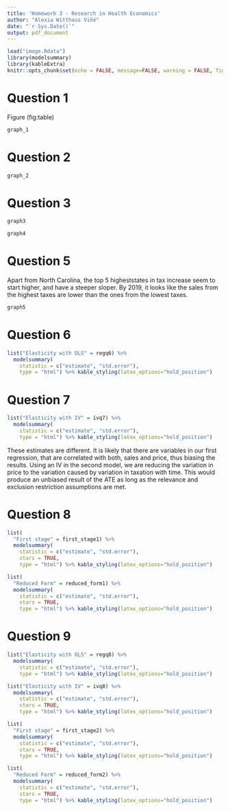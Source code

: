 ```yaml
---
title: 'Homework 3 - Research in Health Economics'
author: "Alexia Witthaus Viñé"
date: "`r Sys.Date()`"
output: pdf_document
---
```

```r
load("image.Rdata")
library(modelsummary)
library(kableExtra)
knitr::opts_chunk$set(echo = FALSE, message=FALSE, warning = FALSE, fig.width = 16/2, fig.height = 9/2, tidy.opts=list(width.cutoff=60), tidy=TRUE)
```


# Question 1 

Figure \ref(fig:table)

```r
graph_1
```


# Question 2 
```r
graph_2
```

# Question 3 

```r
graph3
```

```r
graph4
```


# Question 5 

Apart from North Carolina, the top 5 higheststates in tax increase seem to start higher, and have a steeper sloper. By 2019, it looks like the sales from the highest taxes are lower than the ones from the lowest taxes. 

```r
graph5
```


# Question 6 

```r
list("Elasticity with OLS" = regq6) %>%
  modelsummary(
    statistic = c("estimate", "std.error"),
    type = "html") %>% kable_styling(latex_options="hold_position")
```


# Question 7 

```r

list("Elasticity with IV" = ivq7) %>%
  modelsummary(
    statistic = c("estimate", "std.error"),
    type = "html") %>% kable_styling(latex_options="hold_position")
```

These estimates are different. It is likely that there are variables in our first regression, that are correlated with both, sales and price, thus biasing the results. Using an IV in the second model, we are reducing the variation in price to the variation caused by variation in taxation with time. This would produce an unbiased result of the ATE as long as the relevance and exclusion restriction assumptions are met. 


# Question 8 

```r
list(
  "First stage" = first_stage1) %>% 
  modelsummary(
    statistic = c("estimate", "std.error"),
    stars = TRUE,
    type = "html") %>% kable_styling(latex_options="hold_position")
```

```r
list(
  "Reduced Form" = reduced_form1) %>% 
  modelsummary(
    statistic = c("estimate", "std.error"),
    stars = TRUE,
    type = "html") %>% kable_styling(latex_options="hold_position")
```

# Question 9 

```r
list("Elasticity with OLS" = regq8) %>%
  modelsummary(
    statistic = c("estimate", "std.error"),
    type = "html") %>% kable_styling(latex_options="hold_position")
```

```r
list("Elasticity with IV" = ivq8) %>%
  modelsummary(
    statistic = c("estimate", "std.error"),
    stars = TRUE,
    type = "html") %>% kable_styling(latex_options="hold_position")
```

```r
list(
  "First stage" = first_stage2) %>% 
  modelsummary(
    statistic = c("estimate", "std.error"),
    stars = TRUE,
    type = "html") %>% kable_styling(latex_options="hold_position")
```

```r
list(
  "Reduced Form" = reduced_form2) %>% 
  modelsummary(
    statistic = c("estimate", "std.error"),
    stars = TRUE,
    type = "html") %>% kable_styling(latex_options="hold_position")
```





